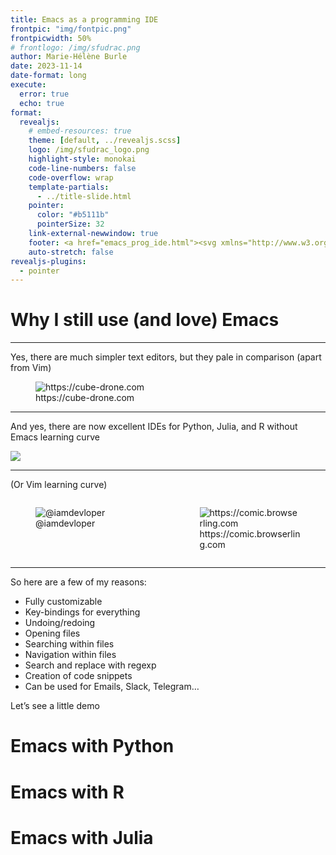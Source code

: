 ```yaml
---
title: Emacs as a programming IDE
frontpic: "img/fontpic.png"
frontpicwidth: 50%
# frontlogo: /img/sfudrac.png
author: Marie-Hélène Burle
date: 2023-11-14
date-format: long
execute:
  error: true
  echo: true
format:
  revealjs:
    # embed-resources: true
    theme: [default, ../revealjs.scss]
    logo: /img/sfudrac_logo.png
    highlight-style: monokai
    code-line-numbers: false
    code-overflow: wrap
    template-partials:
      - ../title-slide.html
    pointer:
      color: "#b5111b"
      pointerSize: 32
    link-external-newwindow: true
    footer: <a href="emacs_prog_ide.html"><svg xmlns="http://www.w3.org/2000/svg" width="16" height="16" fill="rgb(153, 153, 153)" class="bi bi-arrow-90deg-up" viewBox="0 0 16 16"><path fill-rule="evenodd" d="M4.854 1.146a.5.5 0 0 0-.708 0l-4 4a.5.5 0 1 0 .708.708L4 2.707V12.5A2.5 2.5 0 0 0 6.5 15h8a.5.5 0 0 0 0-1h-8A1.5 1.5 0 0 1 5 12.5V2.707l3.146 3.147a.5.5 0 1 0 .708-.708l-4-4z"/></svg>&nbsp;Back to webinar page</a>
    auto-stretch: false
revealjs-plugins:
  - pointer
---
```


# Why I still use (and love) Emacs

---

Yes, there are much simpler text editors, but they pale in comparison (apart from Vim)

![https://cube-drone.com](img/emacs1.jpg)

---

And yes, there are now excellent IDEs for Python, Julia, and R without Emacs learning curve

![](img/learning_curve.jpg)

---

(Or Vim learning curve)

::::{.columns}

:::{.column width="50%"}

![@iamdevloper](img/vim_exit2.png)

:::

:::{.column width="50%"}

![https://comic.browserling.com](img/vim_exit1.jpg)

:::

::::

---

So here are a few of my reasons:

- Fully customizable
- Key-bindings for everything
- Undoing/redoing
- Opening files
- Searching within files
- Navigation within files
- Search and replace with regexp
- Creation of code snippets
- Can be used for Emails, Slack, Telegram...

:::{.fragment}

Let's see a little demo

:::

# Emacs with Python

# Emacs with R

# Emacs with Julia

